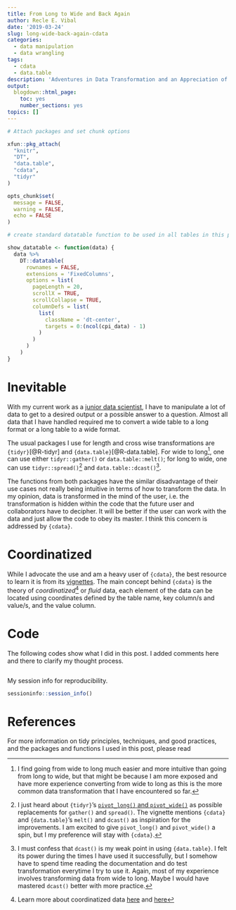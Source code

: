 ```yaml
---
title: From Long to Wide and Back Again
author: Recle E. Vibal
date: '2019-03-24'
slug: long-wide-back-again-cdata
categories:
  - data manipulation
  - data wrangling
tags:
  - cdata
  - data.table
description: 'Adventures in Data Transformation and an Appreciation of {cdata}'
output:
  blogdown::html_page:
    toc: yes
    number_sections: yes
topics: []
---
```


```r

# Attach packages and set chunk options

xfun::pkg_attach(
  "knitr",
  "DT",
  "data.table",
  "cdata",
  "tidyr"
)

opts_chunk$set(
  message = FALSE,
  warning = FALSE,
  echo = FALSE
)

# create standard datatable function to be used in all tables in this post

show_datatable <- function(data) {
  data %>% 
    DT::datatable(
      rownames = FALSE,
      extensions = 'FixedColumns',
      options = list(
        pageLength = 20,
        scrollX = TRUE,
        scrollCollapse = TRUE,
        columnDefs = list(
          list(
            className = 'dt-center',
            targets = 0:(ncol(cpi_data) - 1)
          )
        )
      )
    )
}

```

# Inevitable

With my current work as a [junior data scientist](https://amateurdatasci.rbind.io/post/loves-what-he-is-doing/), I have to manipulate a lot of data to get to a desired output or a possible answer to a question. Almost all data that I have handled required me to convert a wide table to a long format or a long table to a wide format.

The usual packages I use for length and cross wise transformations are `{tidyr}`[@R-tidyr] and `{data.table}`[@R-data.table]. For wide to long^[I find going from wide to long much easier and more intuitive than going from long to wide, but that might be because I am more exposed and have more experience converting from wide to long as this is the more common data transformation that I have encountered so far.], one can use either `tidyr::gather()` or `data.table::melt()`; for long to wide, one can use `tidyr::spread()`^[I just heard about `{tidyr}`'s [`pivot_long()` and `pivot_wide()`](https://tidyr.tidyverse.org/dev/articles/pivot.html) as possible replacements for `gather()` and `spread()`. The vignette mentions `{cdata}` and `{data.table}`'s `melt()` and `dcast()` as inspiration for the improvements. I am excited to give `pivot_long()` and `pivot_wide()` a spin, but I my preference will stay with `{cdata}`.] and `data.table::dcast()`^[I must confess that `dcast()` is my weak point in using `{data.table}`. I felt its power during the times I have used it successfully, but I somehow have to spend time reading the documentation and do test transformation everytime I try to use it. Again, most of my experience involves transforming data from wide to long. Maybe I would have mastered `dcast()` better with more practice.].

The functions from both packages have the similar disadvantage of their use cases not really being intuitive in terms of how to transform the data. In my opinion, data is transformed in the mind of the user, i.e. the transformation is hidden within the code that the future user and collaborators have to decipher. It will be better if the user can work with the data and just allow the code to obey its master. I think this concern is addressed by `{cdata}`.

# Coordinatized

While I advocate the use and am a heavy user of `{cdata}`, the best resource to learn it is from its [vignettes](https://winvector.github.io/cdata/index.html). The main concept behind `{cdata}` is the theory of *coordinatized*^[Learn more about coordinatized data [here](http://www.win-vector.com/blog/2017/03/coordinatized-data-a-fluid-data-specification/) and [here](http://winvector.github.io/FluidData/FluidData.html)] or *fluid* data, each element of the data can be located using coordinates defined by the table name, key column/s and value/s, and the value column.


# Code {#code}

The following codes show what I did in this post. I added comments here and there to clarify my thought process.

```r

```

My session info for reproducibility.

```r

sessioninfo::session_info()

```

# References

For more information on tidy principles, techniques, and good practices, and the packages and functions I used in this post, please read